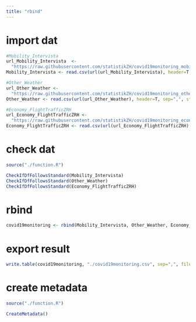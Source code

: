 ```yaml
---
title: "rbind"
---
```



# import dat

```r

#Mobility_Intervista
url_Mobility_Intervista  <-
  "https://raw.githubusercontent.com/statistikZH/covid19monitoring_mobility_intervista/master/Mobility_Intervista.csv"
Mobility_Intervista <- read.csv(url(url_Mobility_Intervista), header=T, sep=",", stringsAsFactors=FALSE, encoding="UTF-8")

#Other_Weather
url_Other_Weather <- 
  "https://raw.githubusercontent.com/statistikZH/covid19monitoring_other_Weather/master/Other_Weather.csv"
Other_Weather <- read.csv(url(url_Other_Weather), header=T, sep=",", stringsAsFactors=FALSE, encoding="UTF-8")

#Economy_FlightTrafficZRH
url_Economy_FlightTrafficZRH <-
  "https://raw.githubusercontent.com/statistikZH/covid19monitoring_economy_FlightTraffic/master/Economy_FlightTraffic.csv"
Economy_FlightTrafficZRH <- read.csv(url(url_Economy_FlightTrafficZRH), header=T, sep=",", stringsAsFactors=FALSE, encoding="UTF-8")

```

# check dat

```r

source("./function.R")

CheckIfDfFollowsStandard(Mobility_Intervista)
CheckIfDfFollowsStandard(Other_Weather)
CheckIfDfFollowsStandard(Economy_FlightTrafficZRH)

```

# rbind

```r

covid19monitoring <- rbind(Mobility_Intervista, Other_Weather, Economy_FlightTrafficZRH)

```

# export result

```r

write.table(covid19monitoring, "./covid19monitoring.csv", sep=",", fileEncoding="UTF-8", row.names = F)

```

# create metadata

```r

source("./function.R")

CreateMetadata()

```

